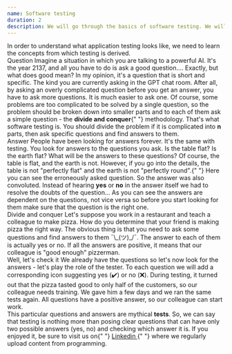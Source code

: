 ```yaml
---
name: Software testing
duration: 2
description: We will go through the basics of software testing. We will find out what the magic tests are.
---
```


<Prelude>
  <M>
    In order to understand what application testing looks like, we need to learn
    the concepts from which testing is derived.
  </M>
</Prelude>

<Section>
  <XL>Question</XL>
  <M>
    Imagine a situation in which you are talking to a powerful AI. It's the year
    2137, and all you have to do is ask a good question.... Exactly, but what
    does good mean?
  </M>
  <M>
    In my opinion, it's a question that is short and specific. The kind you are
    currently asking in the GPT chat room. After all, by asking an overly
    complicated question before you get an answer, you have to ask more
    questions. It is much easier to ask one.
  </M>
  <M>
    Of course, some problems are too complicated to be solved by a single
    question, so the problem should be broken down into smaller parts and to
    each of them ask a simple question - the <B>divide and conquer</B>{" "}
    methodology.
  </M>
  <M>
    That's what software testing is. You should divide the problem if it is
    complicated into <B>n</B> parts, then ask specific questions and find
    answers to them.
  </M>
</Section>

<Section>
  <XL>Answer</XL>
  <M>
    People have been looking for answers forever. It's the same with testing.
    You look for answers to the questions you ask. Is the table flat? Is the
    earth flat? What will be the answers to these questions?
  </M>
  <M>
    Of course, the table is flat, and the earth is not. However, if you go into
    the details, the table is not "perfectly flat" and the earth is not
    "perfectly round".{" "}
  </M>
  <M>
    Here you can see the erroneously asked question. So the answer was also
    convoluted. Instead of hearing <B>yes</B> or <B>no</B> in the answer itself
    we had to resolve the doubts of the question...
  </M>
  <M>
    As you can see the answers are dependent on the questions, not vice versa so
    before you start looking for them make sure that the question is the right
    one.
  </M>
</Section>

<Section>
  <XL>Divide and conquer</XL>
  <M>
    Let's suppose you work in a restaurant and teach a colleague to make pizza.
    How do you determine that your friend is making pizza the right way. The
    obvious thing is that you need to ask some questions and find answers to
    them ¯\_(ツ)_/¯.
  </M>
  <List items="Is the cake brown?,Is the cheese melted?,Is the pizza warm?,Isn't the pizza plate dirty?,Did the pizza taste good for 90% customers?" />
  <M>
    The answer to each of them is actually yes or no. If all the answers are
    positive, it means that our colleague is "good enough" pizzerman.
  </M>
</Section>

<Section>
  <XL>Well, let's check it</XL>
  <M>
    We already have the questions so let's now look for the answers - let's play
    the role of the tester. To each question we will add a corresponding icon
    suggesting yes (✔️) or no (❌).
  </M>
  <List items="Is the cake brown? ✔️,Is the cheese melted? ✔️,Is the pizza warm? ✔️,Isn't the pizza plate dirty? ✔️,Did the pizza taste good for 90% customers? ❌" />
  <M>
    During testing, it turned out that the pizza tasted good to only half of the
    customers, so our colleague needs training. We gave him a few days and we
    ran the same tests again.
  </M>
  <List items="Is the cake brown? ✔️,Is the cheese melted? ✔️,Is the pizza warm? ✔️,Isn't the pizza plate dirty? ✔️,Did the pizza taste good for 90% customers? ✔️" />
  <M>All questions have a positive answer, so our colleague can start work.</M>
</Section>

<Summary>
  <M>
    This particular questions and answers are mythical <B>tests</B>. So, we can
    say that testing is nothing more than posing clear questions that can have
    only two possible answers (yes, no) and checking which answer it is.
  </M>
  <M>
    If you enjoyed it, be sure to visit us on{" "}
    <A href="https://www.linkedin.com/company/greenon-software/" outside>
      Linkedin
    </A>{" "}
    where we regularly upload content from programming.
  </M>
</Summary>
